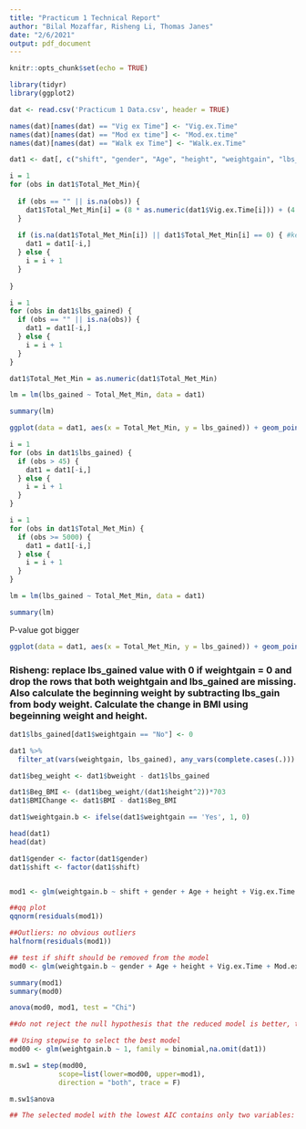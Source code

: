 ---
title: "Practicum 1 Technical Report"
author: "Bilal Mozaffar, Risheng Li, Thomas Janes"
date: "2/6/2021"
output: pdf_document
---

```{r setup, include=FALSE}
knitr::opts_chunk$set(echo = TRUE)
```

```{r Load Libraries}
library(tidyr)
library(ggplot2)
```

```{r Read Data}
dat <- read.csv('Practicum 1 Data.csv', header = TRUE)

names(dat)[names(dat) == "Vig ex Time"] <- "Vig.ex.Time"
names(dat)[names(dat) == "Mod ex time"] <- "Mod.ex.time"
names(dat)[names(dat) == "Walk ex Time"] <- "Walk.ex.Time"

dat1 <- dat[, c("shift", "gender", "Age", "height", "weightgain", "lbs_gained", "bweight", "BMI", "Vig.ex.Time", "Mod.ex.time", "Walk.ex.Time", "Total_Met_Min")]
```

```{r Fill in missing falues of Total_Met_Min}
i = 1
for (obs in dat1$Total_Met_Min){
  
  if (obs == "" || is.na(obs)) {
    dat1$Total_Met_Min[i] = (8 * as.numeric(dat1$Vig.ex.Time[i])) + (4 * as.numeric(dat1$Mod.ex.time[i])) + (3.3 * as.numeric(dat1$Walk.ex.Time[i]))
  }
  
  if (is.na(dat1$Total_Met_Min[i]) || dat1$Total_Met_Min[i] == 0) { #keep values where Total_Met_Min=0?
    dat1 = dat1[-i,]
  } else {
    i = i + 1
  }
  
}
```

```{r Remove missing lbs_gained values}
i = 1
for (obs in dat1$lbs_gained) {
  if (obs == "" || is.na(obs)) {
    dat1 = dat1[-i,]
  } else {
    i = i + 1
  }
}
```

```{r Changed Total_Met_Min to continuous variable}
dat1$Total_Met_Min = as.numeric(dat1$Total_Met_Min)
```

```{r Linear Model}
lm = lm(lbs_gained ~ Total_Met_Min, data = dat1)

summary(lm)
```

```{r First Scatterplot}
ggplot(data = dat1, aes(x = Total_Met_Min, y = lbs_gained)) + geom_point() + geom_smooth()
```

```{r Remove lbs_gained values > 45}
i = 1
for (obs in dat1$lbs_gained) {
  if (obs > 45) {
    dat1 = dat1[-i,]
  } else {
    i = i + 1
  }
}
```

```{r Remove Total_Met_Min values > 5000}
i = 1
for (obs in dat1$Total_Met_Min) {
  if (obs >= 5000) {
    dat1 = dat1[-i,]
  } else {
    i = i + 1
  }
}
```

```{r Linear Model without outliers}
lm = lm(lbs_gained ~ Total_Met_Min, data = dat1)

summary(lm)
```
P-value got bigger

```{r Second Scatterplot}
ggplot(data = dat1, aes(x = Total_Met_Min, y = lbs_gained)) + geom_point() + geom_smooth()
```


### Risheng: replace lbs_gained value with 0 if weightgain = 0 and drop the rows that both weightgain and lbs_gained are missing. Also calculate the beginning weight by subtracting lbs_gain from body weight. Calculate the change in BMI using begeinning weight and height.
```{r}
dat1$lbs_gained[dat1$weightgain == "No"] <- 0

dat1 %>% 
  filter_at(vars(weightgain, lbs_gained), any_vars(complete.cases(.)))

dat1$beg_weight <- dat1$bweight - dat1$lbs_gained

dat1$Beg_BMI <- (dat1$beg_weight/(dat1$height^2))*703
dat1$BMIChange <- dat1$BMI - dat1$Beg_BMI

```

```{r}
dat1$weightgain.b <- ifelse(dat1$weightgain == 'Yes', 1, 0)

head(dat1)
head(dat)

dat1$gender <- factor(dat1$gender)
dat1$shift <- factor(dat1$shift)


mod1 <- glm(weightgain.b ~ shift + gender + Age + height + Vig.ex.Time + Mod.ex.time + Walk.ex.Time + Total_Met_Min, family = binomial,na.omit(dat1))

##qq plot
qqnorm(residuals(mod1))

##Outliers: no obvious outliers
halfnorm(residuals(mod1))

## test if shift should be removed from the model
mod0 <- glm(weightgain.b ~ gender + Age + height + Vig.ex.Time + Mod.ex.time + Walk.ex.Time + Total_Met_Min, family = binomial,na.omit(dat1))

summary(mod1)
summary(mod0)

anova(mod0, mod1, test = "Chi")

##do not reject the null hypothesis that the reduced model is better, therefore should include shift in the model
```

```{r}
## Using stepwise to select the best model
mod00 <- glm(weightgain.b ~ 1, family = binomial,na.omit(dat1))

m.sw1 = step(mod00,
            scope=list(lower=mod00, upper=mod1),
            direction = "both", trace = F)

m.sw1$anova

## The selected model with the lowest AIC contains only two variables: gender and Total_Met_Min, therefore the Total_Met_Min does have an effect on weight gain, and shift does not have a significant effect on weight gain

```







